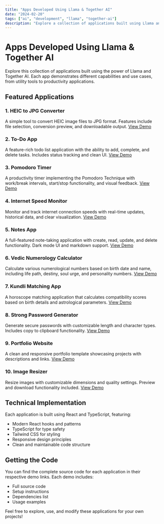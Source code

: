 ```yaml
---
title: "Apps Developed Using Llama & Together AI"
date: "2024-02-20"
tags: ["ai", "development", "llama", "together-ai"]
description: "Explore a collection of applications built using Llama and Together AI, showcasing different capabilities from utility tools to productivity applications."
---
```


# Apps Developed Using Llama & Together AI

Explore this collection of applications built using the power of Llama and Together AI. Each app demonstrates different capabilities and use cases, from utility tools to productivity applications.

## Featured Applications

### 1. HEIC to JPG Converter
A simple tool to convert HEIC image files to JPG format. Features include file selection, conversion preview, and downloadable output.
[View Demo](https://llamacoder.together.ai/share/J7pR1)

### 2. To-Do App
A feature-rich todo list application with the ability to add, complete, and delete tasks. Includes status tracking and clean UI.
[View Demo](https://llamacoder.together.ai/share/EntZB)

### 3. Pomodoro Timer
A productivity timer implementing the Pomodoro Technique with work/break intervals, start/stop functionality, and visual feedback.
[View Demo](https://llamacoder.together.ai/share/7a0Hj)

### 4. Internet Speed Monitor
Monitor and track internet connection speeds with real-time updates, historical data, and clear visualization.
[View Demo](https://llamacoder.together.ai/share/qrFvi)

### 5. Notes App
A full-featured note-taking application with create, read, update, and delete functionality. Dark mode UI and markdown support.
[View Demo](https://llamacoder.together.ai/share/bpOvD)

### 6. Vedic Numerology Calculator
Calculate various numerological numbers based on birth date and name, including life path, destiny, soul urge, and personality numbers.
[View Demo](https://llamacoder.together.ai/share/PAVEn)

### 7. Kundli Matching App
A horoscope matching application that calculates compatibility scores based on birth details and astrological parameters.
[View Demo](https://llamacoder.together.ai/share/3X7r7)

### 8. Strong Password Generator
Generate secure passwords with customizable length and character types. Includes copy to clipboard functionality.
[View Demo](https://llamacoder.together.ai/share/4eHy-)

### 9. Portfolio Website
A clean and responsive portfolio template showcasing projects with descriptions and links.
[View Demo](https://claude.site/artifacts/8f8905ac-7bdb-413c-8acc-74506eb9602c)

### 10. Image Resizer
Resize images with customizable dimensions and quality settings. Preview and download functionality included.
[View Demo](https://llamacoder.together.ai/share/mcGa_)

## Technical Implementation

Each application is built using React and TypeScript, featuring:
- Modern React hooks and patterns
- TypeScript for type safety
- Tailwind CSS for styling
- Responsive design principles
- Clean and maintainable code structure

## Getting the Code

You can find the complete source code for each application in their respective demo links. Each demo includes:
- Full source code
- Setup instructions
- Dependencies list
- Usage examples

Feel free to explore, use, and modify these applications for your own projects! 